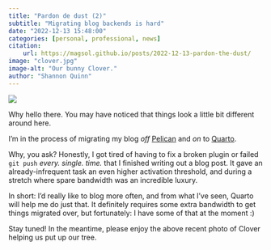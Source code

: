 ```yaml
---
title: "Pardon de dust (2)"
subtitle: "Migrating blog backends is hard"
date: "2022-12-13 15:48:00"
categories: [personal, professional, news]
citation:
    url: https://magsol.github.io/posts/2022-12-13-pardon-the-dust/
image: "clover.jpg"
image-alt: "Our bunny Clover."
author: "Shannon Quinn"
---
```

![](clover.jpg){.preview-image fig-alt="Our bunny, Clover."}

Why hello there. You may have noticed that things look a little bit different around here.

I'm in the process of migrating my blog *off* [Pelican](https://getpelican.com/) and *on* to [Quarto](https://quarto.org/).

Why, you ask? Honestly, I got tired of having to fix a broken plugin or failed `git push` *every. single. time.* that I finished writing out a blog post. It gave an already-infrequent task an even higher activation threshold, and during a stretch where spare bandwidth was an incredible luxury.

In short: I'd really like to blog more often, and from what I've seen, Quarto will help me do just that. It definitely requires some extra bandwidth to get things migrated over, but fortunately: I have some of that at the moment :)

Stay tuned! In the meantime, please enjoy the above recent photo of Clover helping us put up our tree.